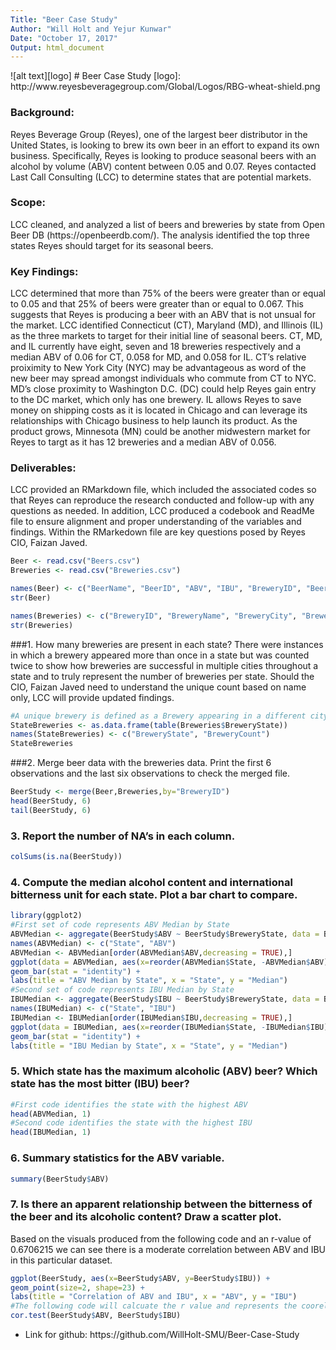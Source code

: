 ---
Title: "Beer Case Study"
Author: "Will Holt and Yejur Kunwar"
Date: "October 17, 2017"
Output: html_document
---
![alt text][logo]
# Beer Case Study
[logo]: http://www.reyesbeveragegroup.com/Global/Logos/RBG-wheat-shield.png

### Background:
Reyes Beverage Group (Reyes), one of the largest beer distributor in the United States, is looking to brew its own beer in an effort to expand its own business. Specifically, Reyes is looking to produce seasonal beers with an alcohol by volume (ABV) content between 0.05 and 0.07. Reyes contacted Last Call Consulting (LCC) to determine states that are potential markets. 


### Scope:
LCC cleaned, and analyzed a list of beers and breweries by state from Open Beer DB (https://openbeerdb.com/). The analysis identified the top three states Reyes should target for its seasonal beers.


### Key Findings:
LCC determined that more than 75% of the beers were greater than or equal to 0.05 and that 25% of beers were greater than or equal to 0.067. This suggests that Reyes is producing a beer with an ABV that is not unsual for the market.
LCC identified Connecticut (CT), Maryland (MD), and Illinois (IL) as the three markets to target for their initial line of seasonal beers. CT, MD, and IL currently have eight, seven and 18 breweries respectively and a median ABV of 0.06 for CT, 0.058 for MD, and 0.058 for IL. CT's relative proiximity to New York City (NYC) may be advantageous as word of the new beer may spread amongst individuals who commute from CT to NYC. MD's close proximity to Washington D.C. (DC) could help Reyes gain entry to the DC market, which only has one brewery. IL allows Reyes to save money on shipping costs as it is located in Chicago and can leverage its relationships with Chicago business to help launch its product. As the product grows, Minnesota (MN) could be another midwestern market for Reyes to targt as it has 12 breweries and a median ABV of 0.056.

### Deliverables:
LCC provided an RMarkdown file, which included the associated codes so that Reyes can reproduce the research conducted and follow-up with any questions as needed. 
In addition, LCC produced a codebook and ReadMe file to ensure alignment and proper understanding of the variables and findings.
Within the RMarkedown file are key questions posed by Reyes CIO, Faizan Javed. 
```{r}
Beer <- read.csv("Beers.csv")
Breweries <- read.csv("Breweries.csv")
```


```{r}
names(Beer) <- c("BeerName", "BeerID", "ABV", "IBU", "BreweryID", "BeerStyle", "Ounces")
str(Beer)
```

```{r}
names(Breweries) <- c("BreweryID", "BreweryName", "BreweryCity", "BreweryState")
str(Breweries)
```



###1. How many breweries are present in each state?
There were instances in which a brewery appeared more than once in a state but was counted twice to show how breweries are successful in multiple cities throughout a state and to truly represent the number of breweries per state.
Should the CIO, Faizan Javed need to understand the unique count based on name only, LCC will provide updated findings.
```{r}
#A unique brewery is defined as a Brewery appearing in a different city (e.g. Victory Brewing, Kennett; Victory Brewing, Downingtown)
StateBreweries <- as.data.frame(table(Breweries$BreweryState))
names(StateBreweries) <- c("BreweryState", "BreweryCount")
StateBreweries
```


###2. Merge beer data with the breweries data. Print the first 6 observations and the last six observations to check the merged file.

```{r}
BeerStudy <- merge(Beer,Breweries,by="BreweryID")
head(BeerStudy, 6)
tail(BeerStudy, 6)
```


### 3. Report the number of NA's in each column.

```{r}
colSums(is.na(BeerStudy))
```

### 4. Compute the median alcohol content and international bitterness unit for each state. Plot a bar chart to compare.

```{r}
library(ggplot2)
#First set of code represents ABV Median by State
ABVMedian <- aggregate(BeerStudy$ABV ~ BeerStudy$BreweryState, data = BeerStudy, median)
names(ABVMedian) <- c("State", "ABV")
ABVMedian <- ABVMedian[order(ABVMedian$ABV,decreasing = TRUE),]
ggplot(data = ABVMedian, aes(x=reorder(ABVMedian$State, -ABVMedian$ABV), y=ABVMedian$ABV)) +
geom_bar(stat = "identity") +
labs(title = "ABV Median by State", x = "State", y = "Median")
#Second set of code represents IBU Median by State
IBUMedian <- aggregate(BeerStudy$IBU ~ BeerStudy$BreweryState, data = BeerStudy, median)
names(IBUMedian) <- c("State", "IBU")
IBUMedian <- IBUMedian[order(IBUMedian$IBU,decreasing = TRUE),]
ggplot(data = IBUMedian, aes(x=reorder(IBUMedian$State, -IBUMedian$IBU), y=IBUMedian$IBU)) +
geom_bar(stat = "identity") +
labs(title = "IBU Median by State", x = "State", y = "Median")
```


### 5. Which state has the maximum alcoholic (ABV) beer? Which state has the most bitter (IBU) beer?

```{r}
#First code identifies the state with the highest ABV
head(ABVMedian, 1)
#Second code identifies the state with the highest IBU
head(IBUMedian, 1)
```

### 6. Summary statistics for the ABV variable.

```{r}
summary(BeerStudy$ABV)
```

### 7. Is there an apparent relationship between the bitterness of the beer and its alcoholic content? Draw a scatter plot.
Based on the visuals produced from the following code and an r-value of 0.6706215 we can see there is a moderate correlation between ABV and IBU in this particular dataset.

```{r}
ggplot(BeerStudy, aes(x=BeerStudy$ABV, y=BeerStudy$IBU)) + 
geom_point(size=2, shape=23) + 
labs(title = "Correlation of ABV and IBU", x = "ABV", y = "IBU")
#The following code will calcuate the r value and represents the coorelation between ABV and IBU
cor.test(BeerStudy$ABV, BeerStudy$IBU)
```


* Link for github: https://github.com/WillHolt-SMU/Beer-Case-Study
